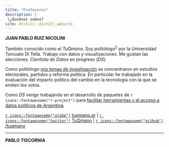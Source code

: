 ```yaml
---
title: "Profesores"
description: |
 \¿Quiénes somos? 
site: distill::distill_website
---
```


**JUAN PABLO RUIZ NICOLINI**

También conocido como el _TuQmano._ Soy politólogo$^2$ por la Universidad Torcuato Di Tella. Trabajo con datos y visualizaciones. Me gustan las elecciones. *Cientista de Datos* en progreso (*DS*).

Como politólogo [mis temas de investigación](https://www.researchgate.net/profile/Juan-Ruiz-Nicolini) se concentraron en estudios electorales, partidos y reforma política. En particular he trabajado en la evaluación del impacto político del cambio en la tecnología con la que se emiten los votos.



Como *DS* vengo trabajando en el desarrollo de paquetes de `r icons::fontawesome("r-project")` para [facilitar herramientas y el acceso a datos políticos de Argentina](https://github.com/politicaargentina/).

[`r icons::fontawesome("globe")`](https://www.tuqmano.com/) [tuqmano.ar](https://www.tuqmano.com/) | [`r icons::fontawesome("twitter")`](https://twitter.com/TuQmano) [TuQmano](https://twitter.com/TuQmano) | [`r icons::fontawesome("github")`](https://github.com/tuqmano) [/tuqmano](https://github.com/tuqmano)

------------------------------------------------------------------------

**PABLO TISCORNIA**
